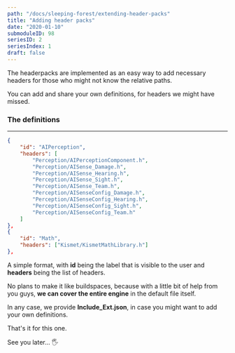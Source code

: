 ```yaml
---
path: "/docs/sleeping-forest/extending-header-packs"
title: "Adding header packs"
date: "2020-01-10"
submoduleID: 98
seriesID: 2
seriesIndex: 1
draft: false
---
```


The headerpacks are implemented as an easy way to add necessary headers for those who might not know the relative paths.

You can add and share your own definitions, for headers we might have missed.

### The definitions

---

```json
{
	"id": "AIPerception",
	"headers": [
		"Perception/AIPerceptionComponent.h",
		"Perception/AISense_Damage.h",
		"Perception/AISense_Hearing.h",
		"Perception/AISense_Sight.h",
		"Perception/AISense_Team.h",
		"Perception/AISenseConfig_Damage.h",
		"Perception/AISenseConfig_Hearing.h",
		"Perception/AISenseConfig_Sight.h",
		"Perception/AISenseConfig_Team.h"
	]
},
{
	"id": "Math",
	"headers": ["Kismet/KismetMathLibrary.h"]
},
```

A simple format, with **id** being the label that is visible to the user and **headers** being the list of headers.

No plans to make it like buildspaces, because with a little bit of help from you guys, **we can cover the entire engine** in the default file itself.

In any case, we provide **Include_Ext.json**, in case you might want to add your own definitions.

That's it for this one.

See you later... 🖐
